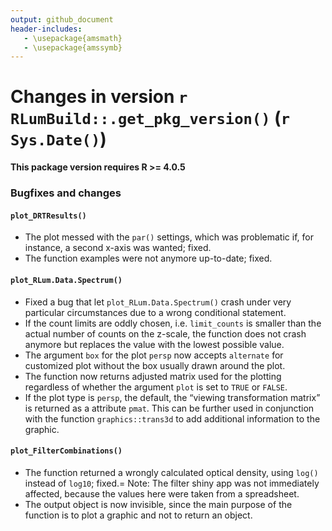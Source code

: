 ```yaml
---
output: github_document
header-includes:
   - \usepackage{amsmath}
   - \usepackage{amssymb}
---
```

<!-- NEWS.md was auto-generated by NEWS.Rmd. Please DO NOT edit by hand!-->

# Changes in version `r RLumBuild::.get_pkg_version()` (`r Sys.Date()`)

**This package version requires R >= 4.0.5**

### Bugfixes and changes

#### `plot_DRTResults()`
* The plot messed with the `par()` settings, which was problematic if, for instance, a second x-axis 
was wanted; fixed. 
* The function examples were not anymore up-to-date; fixed.

#### `plot_RLum.Data.Spectrum()`
* Fixed a bug that let `plot_RLum.Data.Spectrum()` crash under very particular circumstances 
due to a wrong conditional statement.
* If the count limits are oddly chosen, i.e. `limit_counts` is smaller than the actual 
number of counts on the z-scale, the function does not crash anymore but replaces the value
with the lowest possible value. 
* The argument `box` for the plot `persp` now accepts `alternate` for customized plot without 
the box usually drawn around the plot.
* The function now returns adjusted matrix used for the plotting regardless of whether 
the argument `plot` is set to `TRUE` or `FALSE`.
* If the plot type is `persp`, the default, the "viewing transformation matrix" is returned
as a attribute `pmat`. This can be further used in conjunction with the function `graphics::trans3d`
to add additional information to the graphic.

#### `plot_FilterCombinations()`
* The function returned a wrongly calculated optical density, using `log()` instead of `log10`; fixed.= 
Note: The filter shiny app was not immediately affected, because the values here were taken from a spreadsheet. 
* The output object is now invisible, since the main purpose of the function is to plot a graphic and not to return an object.
